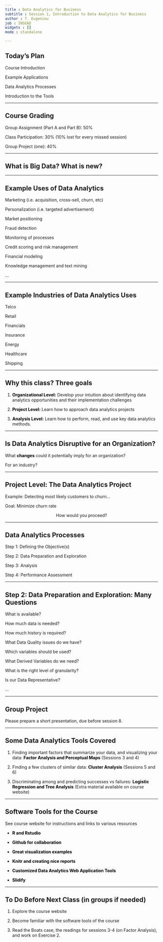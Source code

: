 ```yaml
---
title : Data Analytics for Business
subtitle : Session 1, Introduction to Data Analytics for Business
author : T. Evgeniou 
job : INSEAD
widgets : []
mode : standalone 

---
```


## Today's Plan
  
  
  
Course Introduction

Example Applications

Data Analytics Processes

Introduction to the Tools

---

## Course Grading


  
  
Group Assignment (Part A and Part B):    50%

Class Participation:     	               30% (10% lost for every missed session)

Group Project (one):                     40%



---

## What is Big Data? What is new? 


---

## Example Uses of Data Analytics

Marketing (i.e. acquisition, cross-sell, churn, etc)

Personalization (i.e. targeted advertisement)

Market positioning

Fraud detection

Monitoring of processes

Credit scoring and risk management

Financial modeling

Knowledge management and text mining

...

---


## Example Industries of Data Analytics Uses

Telco

Retail

Financials

Insurance

Energy

Healthcare

Shipping

---


## Why this class? Three goals
  
  
  
1. <b style="color:#000;">Organizational Level:</b> Develop your intuition about identifying data analytics opportunities and their implementation challenges  
  
  
2. <b style="color:#000;">Project Level:</b> Learn how to approach data analytics projects  
  
  
3. <b style="color:#000;">Analysis Level:</b> Learn how to perform, read, and use key data analytics methods. 
  

---

## Is Data Analytics Disruptive for an Organization?
  
  
  
    
What <b style="color:#000;">changes</b> could it potentially imply for an organization?
  
  
For an industry?


---


## Project Level: The Data Analytics Project
  
  
  
  
Example: Detecting most likely customers to churn…
  
  
  
Goal: Minimize churn rate  
  
  
  
  <center>How would you proceed?</center>



---

## Data Analytics Processes


  
Step 1: Defining the Objective(s)  
  
  
Step 2: Data Preparation and Exploration
  
  
Step 3: Analysis
  
  
Step 4: Performance Assessment

---

## Step 2: Data Preparation and Exploration: Many Questions

What is available?

How much data is needed?

How much history is required?

What Data Quality issues do we have?

Which variables should be used?

What Derived Variables do we need?

What is the right level of granularity?

Is our Data Representative?

...

---

## Group Project

Please prepare a short presentation, due before session 8. 

---

## Some Data Analytics Tools Covered

1. Finding important factors that summarize your data, and visualizing your data: 
<b style="color:#000;">Factor Analysis and Perceptual Maps</b> (Sessions 3 and 4)
  
  
  
2. Finding a few clusters of similar data: 
<b style="color:#000;">Cluster Analysis</b> (Sessions 5 and 6) 
  
  
  
3. Discriminating among and predicting successes vs failures: 
<b style="color:#000;">Logistic Regression and Tree Analysis</b> (Extra material available on course website)


---

## Software Tools for the Course
  
  
 See course website for instructions and links to various resources
  
- <b style="color:#000;">R and Rstudio</b>

- <b style="color:#000;">Github for collaboration</b>

- <b style="color:#000;">Great visualization examples</b>

- <b style="color:#000;">Knitr and creating nice reports</b>

- <b style="color:#000;">Customized Data Analytics Web Application Tools</b>

- <b style="color:#000;">Slidify</b>
  
  


---

## To Do Before Next Class (in groups if needed)

1. Explore the course website 

2. Become familiar with the software tools of the course

2. Read the Boats case, the readings for sessions 3-4 (on Factor Analysis), and work on Exercise 2. 

